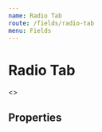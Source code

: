 ```yaml
---
name: Radio Tab
route: /fields/radio-tab
menu: Fields
---
```



# Radio Tab

<Playground>
  <Form initialValues={{ social_1: 'twitter', social_2: 'xing' }}>
    <>
      <ConnectedField
        component={RadioGroup}
        flexDirection="row"
        label="Social networks"
        mb="xl"
        name="social_1"
        options={ITEMS}
        renderOption={RadioTab}
        required
      />
      <ConnectedField
        component={RadioGroup}
        label="Social networks"
        mb="xl"
        name="social_2"
        options={ITEMS}
        renderOption={RadioTab}
        required
        width={1 / 3}
      />
    </>
  </Form>
</Playground>

## Properties

<Props of={Radio} />
